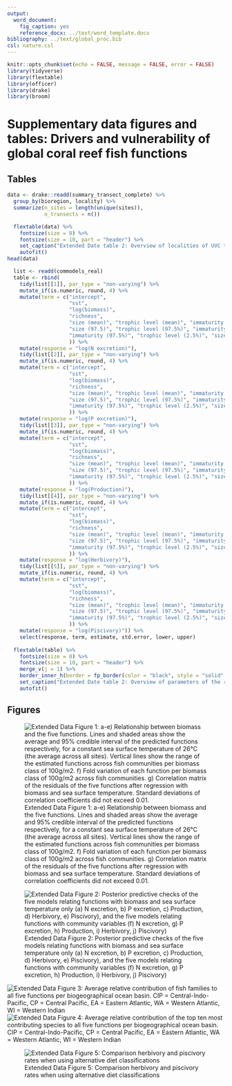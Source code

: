 ```yaml
---
output:
  word_document:
    fig_caption: yes
    reference_docx: ../text/word_template.docx
bibliography: ../text/global_proc.bib
csl: nature.csl
---
```


```r
knitr::opts_chunk$set(echo = FALSE, message = FALSE, error = FALSE)
library(tidyverse)
library(flextable)
library(officer)
library(drake)
library(broom)
```

# Supplementary data figures and tables: Drivers and vulnerability of global coral reef fish functions

## Tables

```r
data <- drake::readd(summary_transect_complete) %>%
  group_by(bioregion, locality) %>%
  summarize(n_sites = length(unique(sites)),
            n_transects = n())

  flextable(data) %>%
    fontsize(size = 8) %>%
    fontsize(size = 10, part = "header") %>%
    set_caption("Extended Date table 2: Overview of localities of UVC transects, used in this study, including number of sites and number of transects") %>%
    autofit()
head(data)
```

```r
  list <- readd(commodels_real)
  table <- rbind(
    tidy(list[[1]], par_type = "non-varying") %>%
    mutate_if(is.numeric, round, 4) %>%
    mutate(term = c("intercept",
                    "sst",
                    "log(biomass)",
                    "richness",
                    "size (mean)", "trophic level (mean)", "immaturity (mean)",
                    "size (97.5)", "trophic level (97.5%)", "immaturity (2.5%)",
                    "immaturity (97.5%)", "trophic level (2.5%)", "size (2.5%)"
                    )) %>%
    mutate(response = "log(N excretion)"),
    tidy(list[[2]], par_type = "non-varying") %>%
    mutate_if(is.numeric, round, 4) %>%
    mutate(term = c("intercept",
                    "sst",
                    "log(biomass)",
                    "richness",
                    "size (mean)", "trophic level (mean)", "immaturity (mean)",
                    "size (97.5)", "trophic level (97.5%)", "immaturity (2.5%)",
                    "immaturity (97.5%)", "trophic level (2.5%)", "size (2.5%)"
                    )) %>%
    mutate(response = "log(P excretion)"),
    tidy(list[[3]], par_type = "non-varying") %>%
    mutate_if(is.numeric, round, 4) %>%
    mutate(term = c("intercept",
                    "sst",
                    "log(biomass)",
                    "richness",
                    "size (mean)", "trophic level (mean)", "immaturity (mean)",
                    "size (97.5)", "trophic level (97.5%)", "immaturity (2.5%)",
                    "immaturity (97.5%)", "trophic level (2.5%)", "size (2.5%)"
                    )) %>%
    mutate(response = "log(Production)"),
    tidy(list[[4]], par_type = "non-varying") %>%
    mutate_if(is.numeric, round, 4) %>%
    mutate(term = c("intercept",
                    "sst",
                    "log(biomass)",
                    "richness",
                    "size (mean)", "trophic level (mean)", "immaturity (mean)",
                    "size (97.5)", "trophic level (97.5%)", "immaturity (2.5%)",
                    "immaturity (97.5%)", "trophic level (2.5%)", "size (2.5%)"
                    )) %>%
    mutate(response = "log(Herbivory)"),
    tidy(list[[5]], par_type = "non-varying") %>%
    mutate_if(is.numeric, round, 4) %>%
    mutate(term = c("intercept",
                    "sst",
                    "log(biomass)",
                    "richness",
                    "size (mean)", "trophic level (mean)", "immaturity (mean)",
                    "size (97.5)", "trophic level (97.5%)", "immaturity (2.5%)",
                    "immaturity (97.5%)", "trophic level (2.5%)", "size (2.5%)"
                    )) %>%
    mutate(response = "log(Piscivory)")) %>%
    select(response, term, estimate, std.error, lower, upper)
  
  flextable(table) %>%
    fontsize(size = 8) %>%
    fontsize(size = 10, part = "header") %>%
    merge_v(j = 1) %>% 
    border_inner_h(border = fp_border(color = "black", style = "solid", width = 1)) %>%
    set_caption("Extended Date table 2: Overview of parameters of the regressions relating the five functions to the community structure variables") %>%
    autofit()
```

  

## Figures


![Extended Data Figure 1: a-e) Relationship between biomass and the five functions. Lines and shaded areas show the average and 95% credible interval of the predicted functions respectively, for a constant sea surface temperature of 26°C (the average across all sites). Vertical lines show the range of the estimated functions across fish communities per biomass class of 100g/m2. f) Fold variation of each function per biomass class of 100g/m2 across fish communities. g) Correlation matrix of the residuals of the five functions after regression with biomass and sea surface temperature. Standard deviations of correlation coefficients did not exceed 0.01.](../output/plots/annex_fig1.png)



![Extended Data Figure 2: Posterior predictive checks of the five models relating functions  with biomass and sea surface temperature only (a) N excretion, b) P excretion, c) Production, d) Herbivory, e) Piscivory), and the five models relating functions with community variables (f) N excretion, g) P excretion, h) Production, i) Herbivory, j) Piscivory)](../output/plots/pp_plots.png)

![Extended Data Figure 3: Average relative contribution of fish families to all five functions per biogeographical ocean basin. CIP = Central-Indo-Pacific, CP = Central Pacific, EA = Eastern Atlantic, WA = Western Atlantic, WI = Western Indian](../output/plots/con_family_rank.png)
![Extended Data Figure 4: Average relative contribution of the top ten most contributing species to all five functions per biogeographical ocean basin. CIP = Central-Indo-Pacific, CP = Central Pacific, EA = Eastern Atlantic, WA = Western Atlantic, WI = Western Indian](../output/plots/con_species_rank.png)

![Extended Data Figure 5: Comparison herbivory and piscivory rates when using alternative diet classifications](../output/plots/Supplemental_herbivory_piscivory_alternative_classification.png)




